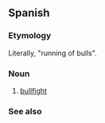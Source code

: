 ==Spanish==

===Etymology===
Literally, "running of bulls".

===Noun===
{{es-noun|f}}

# [[bullfight]] {{gloss|bullfighting event}}
#: {{syn|es|corrida}}

===See also===
{{col4|es
|banderilla
|banderillero
|capote
|descabello
|estocada
|estoque
|faena
|indulto
|matador
|montera
|muleta
|novillada
|novillero
|pica
|picador
|plaza de toros
|puntilla
|rejoneador
|tauromaquia
|tercio
|toreador
|torero
|vara
}}

{{C|es|Bullfighting}}